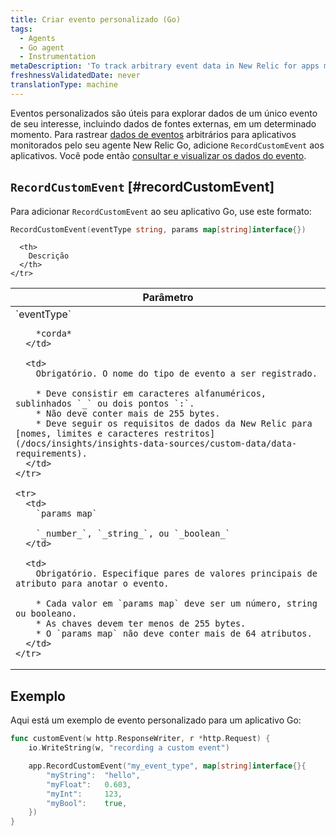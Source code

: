 ```yaml
---
title: Criar evento personalizado (Go)
tags:
  - Agents
  - Go agent
  - Instrumentation
metaDescription: 'To track arbitrary event data in New Relic for apps monitored by your New Relic Go agent, use RecordCustomEvent.'
freshnessValidatedDate: never
translationType: machine
---
```


Eventos personalizados são úteis para explorar dados de um único evento de seu interesse, incluindo dados de fontes externas, em um determinado momento. Para rastrear [dados de eventos](/docs/data-analysis/metrics/analyze-your-metrics/data-collection-metric-timeslice-event-data#event-data) arbitrários para aplicativos monitorados pelo seu agente New Relic Go, adicione `RecordCustomEvent` aos aplicativos. Você pode então [consultar e visualizar os dados do evento](/docs/query-your-data).

## `RecordCustomEvent` [#recordCustomEvent]

Para adicionar `RecordCustomEvent` ao seu aplicativo Go, use este formato:

```go
RecordCustomEvent(eventType string, params map[string]interface{})
```

<table>
  <thead>
    <tr>
      <th width="25%">
        Parâmetro
      </th>

      <th>
        Descrição
      </th>
    </tr>
  </thead>

  <tbody>
    <tr>
      <td>
        `eventType`

        *corda*
      </td>

      <td>
        Obrigatório. O nome do tipo de evento a ser registrado.

        * Deve consistir em caracteres alfanuméricos, sublinhados `_` ou dois pontos `:`.
        * Não deve conter mais de 255 bytes.
        * Deve seguir os requisitos de dados da New Relic para [nomes, limites e caracteres restritos](/docs/insights/insights-data-sources/custom-data/data-requirements).
      </td>
    </tr>

    <tr>
      <td>
        `params map`

        `_number_`, `_string_`, ou `_boolean_`
      </td>

      <td>
        Obrigatório. Especifique pares de valores principais de atributo para anotar o evento.

        * Cada valor em `params map` deve ser um número, string ou booleano.
        * As chaves devem ter menos de 255 bytes.
        * O `params map` não deve conter mais de 64 atributos.
      </td>
    </tr>
  </tbody>
</table>

## Exemplo

Aqui está um exemplo de evento personalizado para um aplicativo Go:

```go
func customEvent(w http.ResponseWriter, r *http.Request) {
    io.WriteString(w, "recording a custom event")

    app.RecordCustomEvent("my_event_type", map[string]interface{}{
        "myString":  "hello",
        "myFloat":   0.603,
        "myInt":     123,
        "myBool":    true,
    })
}
```